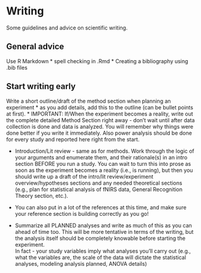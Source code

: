 # Writing

Some guidelines and advice on scientific writing.

## General advice

Use R Markdown
* spell checking in .Rmd
* Creating a bibliography using .bib files

## Start writing early
Write a short outline/draft of the method section when planning an experiment
* as you add details, add this to the outline (can be bullet points at first).
* IMPORTANT: If/When the experiment becomes a reality, write out the complete detailed Method Section right away - don't wait until after data collection is done and data is analyzed.  You will remember why things were done better if you write it immediately. Also power analysis should be done for every study and reported here right from the start. 

* Introduction/Lit review - same as for methods.  Work through the logic of your arguments and enumerate them, and their rationale(s) in an intro section BEFORE you run a study.  You can wait to turn this into prose as soon as the experiment becomes a reality (i.e., is running), but then you should write up a draft of the intro/lit review/experiment overview/hypotheses sections and any needed theoretical sections (e.g., plan for statistical analysis of fNIRS data, General Recognition Theory section, etc.). 
* You can also put in a lot of the references at this time, and make sure your reference section is building correctly as you go!

* Summarize all PLANNED analyses and write as much of this as you can ahead of time too.  This will be more tentative in terms of the writing, but the analysis itself should be completely knowable before starting the experiment.  
In fact - your study variables imply what analyses you'll carry out (e.g., what the variables are, the scale of the data will dictate the statistical analyses, modeling analysis planned, ANOVA details)
